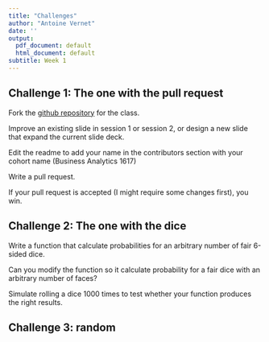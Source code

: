 ```yaml
---
title: "Challenges"
author: "Antoine Vernet"
date: ''
output:
  pdf_document: default
  html_document: default
subtitle: Week 1
---
```


## Challenge 1: The one with the pull request

Fork the [github repository](https://github.com/antoinevernet/BA1820) for the class.

Improve an existing slide in session 1 or session 2, or design a new slide that expand the current slide deck.

Edit the readme to add your name in the contributors section with your cohort name (Business Analytics 1617)

Write a pull request.

If your pull request is accepted (I might require some changes first), you win.



## Challenge 2: The one with the dice


Write a function that calculate probabilities for an arbitrary number of fair 6-sided dice.

Can you modify the function so it calculate probability for a fair dice with an arbitrary number of faces?

Simulate rolling a dice 1000 times to test whether your function produces the right results.

## Challenge 3: random